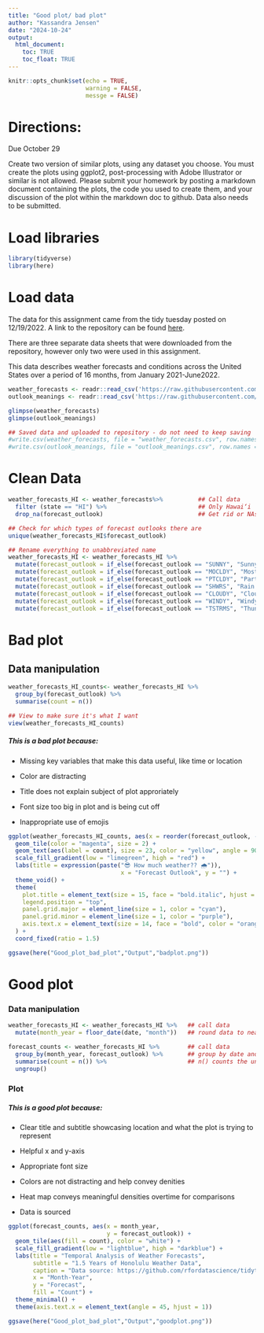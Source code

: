```yaml
---
title: "Good plot/ bad plot"
author: "Kassandra Jensen"
date: "2024-10-24"
output:
  html_document:
    toc: TRUE
    toc_float: TRUE
---
```


```r
knitr::opts_chunk$set(echo = TRUE,
                      warning = FALSE,
                      messge = FALSE)
```

# Directions:
Due October 29

Create two version of similar plots, using any dataset you choose. You must create the plots using ggplot2, post-processing with Adobe Illustrator or similar is not allowed.
Please submit your homework by posting a markdown document containing the plots, the code you used to create them, and your discussion of the plot within the markdown doc to github. Data also needs to be submitted.

# Load libraries
```r
library(tidyverse)
library(here)
```

# Load data

The data for this assignment came from the tidy tuesday posted on 12/19/2022. A link to the repository can be found [here](https://github.com/rfordatascience/tidytuesday/tree/master/data/2022/2022-12-20).

There are three separate data sheets that were downloaded from the repository, however only two were used in this assignment. 

This data describes weather forecasts and conditions across the United States over a period of 16 months, from January 2021-June2022.
```r
weather_forecasts <- readr::read_csv('https://raw.githubusercontent.com/rfordatascience/tidytuesday/master/data/2022/2022-12-20/weather_forecasts.csv')
outlook_meanings <- readr::read_csv('https://raw.githubusercontent.com/rfordatascience/tidytuesday/master/data/2022/2022-12-20/outlook_meanings.csv')

glimpse(weather_forecasts)
glimpse(outlook_meanings)

## Saved data and uploaded to repository - do not need to keep saving 
#write.csv(weather_forecasts, file = "weather_forecasts.csv", row.names = FALSE)
#write.csv(outlook_meanings, file = "outlook_meanings.csv", row.names = FALSE)
```

# Clean Data
```r
weather_forecasts_HI <- weather_forecasts%>%          ## Call data
  filter (state == "HI") %>%                          ## Only Hawai‘i
  drop_na(forecast_outlook)                           ## Get rid or NAs in column

## Check for which types of forecast outlooks there are 
unique(weather_forecasts_HI$forecast_outlook)

## Rename everything to unabbreviated name 
weather_forecasts_HI <- weather_forecasts_HI %>%                                                    
  mutate(forecast_outlook = if_else(forecast_outlook == "SUNNY", "Sunny", forecast_outlook)) %>%
  mutate(forecast_outlook = if_else(forecast_outlook == "MOCLDY", "Mostly Cloudy", forecast_outlook))%>%
  mutate(forecast_outlook = if_else(forecast_outlook == "PTCLDY", "Partly Cloudy", forecast_outlook))%>%
  mutate(forecast_outlook = if_else(forecast_outlook == "SHWRS", "Rain Showers", forecast_outlook))%>%
  mutate(forecast_outlook = if_else(forecast_outlook == "CLOUDY", "Cloudy", forecast_outlook))%>%
  mutate(forecast_outlook = if_else(forecast_outlook == "WINDY", "Windy", forecast_outlook))%>%
  mutate(forecast_outlook = if_else(forecast_outlook == "TSTRMS", "Thunderstorms", forecast_outlook))
```

# Bad plot
## Data manipulation
```r
weather_forecasts_HI_counts<- weather_forecasts_HI %>% 
  group_by(forecast_outlook) %>%
  summarise(count = n())

## View to make sure it's what I want
view(weather_forecasts_HI_counts)
```

##### This is a bad plot because:
- Missing key variables that make this data useful, like time or location

- Color are distracting

- Title does not explain subject of plot approriately 

- Font size too big in plot and is being cut off

- Inappropriate use of emojis
```r
ggplot(weather_forecasts_HI_counts, aes(x = reorder(forecast_outlook, -count), y = 1, fill = count)) +
  geom_tile(color = "magenta", size = 2) + 
  geom_text(aes(label = count), size = 23, color = "yellow", angle = 90) +  
  scale_fill_gradient(low = "limegreen", high = "red") +  
  labs(title = expression(paste("😎 How much weather?? 🌧")),
                                x = "Forecast Outlook", y = "") +
  theme_void() + 
  theme(
    plot.title = element_text(size = 15, face = "bold.italic", hjust = 0.5, color = "blue"),  
    legend.position = "top", 
    panel.grid.major = element_line(size = 1, color = "cyan"),  
    panel.grid.minor = element_line(size = 1, color = "purple"),  
    axis.text.x = element_text(size = 14, face = "bold", color = "orange", angle = 45)  
  ) +
  coord_fixed(ratio = 1.5)  

ggsave(here("Good_plot_bad_plot","Output","badplot.png"))
```
# Good plot
### Data manipulation
```r
weather_forecasts_HI <- weather_forecasts_HI %>%   ## call data
  mutate(month_year = floor_date(date, "month"))   ## round data to nearest month 

forecast_counts <- weather_forecasts_HI %>%        ## call data
  group_by(month_year, forecast_outlook) %>%       ## group by date and forecast because that's all we care about
  summarise(count = n()) %>%                       ## n() counts the unique observations of what I put in groupby() 
  ungroup()  

```

### Plot
##### This is a good plot because:
- Clear title and subtitle showcasing location and what the plot is trying to represent

- Helpful x and y-axis

- Appropriate font size 

- Colors are not distracting and help convey denities

- Heat map conveys meaningful densities overtime for comparisons

- Data is sourced
```r
ggplot(forecast_counts, aes(x = month_year,                             ## call data, put month_year as x axis
                            y = forecast_outlook)) +                    ## forecast as y- axis
  geom_tile(aes(fill = count), color = "white") +                       ## use geom_tile for heat map
  scale_fill_gradient(low = "lightblue", high = "darkblue") +           ## pretty colors
  labs(title = "Temporal Analysis of Weather Forecasts",                ## titles
       subtitle = "1.5 Years of Honolulu Weather Data",
       caption = "Data source: https://github.com/rfordatascience/tidytuesday/tree/master/data/2022/2022-12-20",
       x = "Month-Year",
       y = "Forecast",
       fill = "Count") +
  theme_minimal() +                                                     ## minimal theme
  theme(axis.text.x = element_text(angle = 45, hjust = 1))

ggsave(here("Good_plot_bad_plot","Output","goodplot.png"))
```

